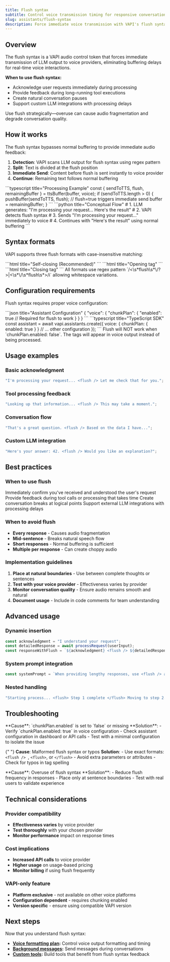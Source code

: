 ```yaml
---
title: Flush syntax
subtitle: Control voice transmission timing for responsive conversations
slug: assistants/flush-syntax
description: Force immediate voice transmission with VAPI's flush syntax for real-time interactions
---
```


## Overview

The flush syntax is a VAPI audio control token that forces immediate transmission of LLM output to voice providers, eliminating buffering delays for real-time voice interactions.

**When to use flush syntax:**

- Acknowledge user requests immediately during processing
- Provide feedback during long-running tool executions
- Create natural conversation pauses
- Support custom LLM integrations with processing delays

<Tip>
  Use flush strategically—overuse can cause audio fragmentation and degrade
  conversation quality.
</Tip>

## How it works

The flush syntax bypasses normal buffering to provide immediate audio feedback:

1. **Detection**: VAPI scans LLM output for flush syntax using regex pattern
2. **Split**: Text is divided at the flush position
3. **Immediate Send**: Content before flush is sent instantly to voice provider
4. **Continue**: Remaining text follows normal buffering

<CodeBlocks>
```typescript title="Processing Example"
const { sendToTTS, flush, remainingBuffer } = ttsBuffer(buffer, voice);
if (sendToTTS.length > 0) {
  pushBuffer(sendToTTS, flush); // flush=true triggers immediate send
  buffer = remainingBuffer;
}
```
```python title="Conceptual Flow"
# 1. LLM generates: "I'm processing your request... <flush /> Here's the result"
# 2. VAPI detects flush syntax
# 3. Sends "I'm processing your request..." immediately to voice
# 4. Continues with "Here's the result" using normal buffering
```
</CodeBlocks>

## Syntax formats

VAPI supports three flush formats with case-insensitive matching:

<CodeBlocks>
  ```html title="Self-closing (Recommended)"
  <flush />
  ``` ```html title="Opening tag"
  <flush>``` ```html title="Closing tag"</flush>
  ```
</CodeBlocks>

<Note>
All formats use regex pattern `/<\s*flush\s*\/?>|<\s*\/\s*flush\s*>/i` allowing whitespace variations.
</Note>

## Configuration requirements

Flush syntax requires proper voice configuration:

<CodeBlocks>
```json title="Assistant Configuration"
{
  "voice": {
    "chunkPlan": {
      "enabled": true  // Required for flush to work
    }
  }
}
```
```typescript title="TypeScript SDK"
const assistant = await vapi.assistants.create({
  voice: {
    chunkPlan: {
      enabled: true
    }
  }
  // ... other configuration
});
```
</CodeBlocks>

<Warning>
  Flush will NOT work when `chunkPlan.enabled: false`. The tags will appear in
  voice output instead of being processed.
</Warning>

## Usage examples

### Basic acknowledgment

```javascript
"I'm processing your request... <flush /> Let me check that for you.";
```

### Tool processing feedback

```javascript
"Looking up that information... <flush /> This may take a moment.";
```

### Conversation flow

```javascript
"That's a great question. <flush /> Based on the data I have...";
```

### Custom LLM integration

```javascript
"Here's your answer: 42. <flush /> Would you like an explanation?";
```

## Best practices

### When to use flush

<CardGroup cols={2}>
  <Card title="Acknowledge requests" icon="check">
    Immediately confirm you've received and understood the user's request
  </Card>
  <Card title="Long operations" icon="clock">
    Provide feedback during tool calls or processing that takes time
  </Card>
  <Card title="Natural pauses" icon="pause">
    Create conversation breaks at logical points
  </Card>
  <Card title="Custom delays" icon="gear">
    Support external LLM integrations with processing delays
  </Card>
</CardGroup>

### When to avoid flush

- **Every response** - Causes audio fragmentation
- **Mid-sentence** - Breaks natural speech flow
- **Short responses** - Normal buffering is sufficient
- **Multiple per response** - Can create choppy audio

### Implementation guidelines

1. **Place at natural boundaries** - Use between complete thoughts or sentences
2. **Test with your voice provider** - Effectiveness varies by provider
3. **Monitor conversation quality** - Ensure audio remains smooth and natural
4. **Document usage** - Include in code comments for team understanding

## Advanced usage

### Dynamic insertion

```typescript
const acknowledgment = "I understand your request";
const detailedResponse = await processRequest(userInput);
const responseWithFlush = `${acknowledgment} <flush /> ${detailedResponse}`;
```

### System prompt integration

```javascript
const systemPrompt = `When providing lengthy responses, use <flush /> after acknowledging the user's request to provide immediate feedback.`;
```

### Nested handling

```javascript
"Starting process... <flush> Step 1 complete </flush> Moving to step 2...";
```

## Troubleshooting

<AccordionGroup>
  <Accordion title="Flush tags appear in voice output">
    **Cause**: `chunkPlan.enabled` is set to `false` or missing **Solution**: -
    Verify `chunkPlan.enabled: true` in voice configuration - Check assistant
    configuration in dashboard or API calls - Test with a minimal configuration
    to isolate the issue
  </Accordion>

{" "}
<Accordion title="Syntax not recognized">
  **Cause**: Malformed flush syntax or typos **Solution**: - Use exact formats:
  `<flush />
  `, `<flush>`, or `</flush>` - Avoid extra parameters or attributes - Check for
  typos in tag spelling
</Accordion>

  <Accordion title="Audio sounds choppy or fragmented">
    **Cause**: Overuse of flush syntax 
    **Solution**: 
    - Reduce flush frequency in responses 
    - Place only at sentence boundaries 
    - Test with real users to
    validate experience
  </Accordion>
</AccordionGroup>

## Technical considerations

### Provider compatibility

- **Effectiveness varies** by voice provider
- **Test thoroughly** with your chosen provider
- **Monitor performance** impact on response times

### Cost implications

- **Increased API calls** to voice provider
- **Higher usage** on usage-based pricing
- **Monitor billing** if using flush frequently

### VAPI-only feature

- **Platform exclusive** - not available on other voice platforms
- **Configuration dependent** - requires chunking enabled
- **Version specific** - ensure using compatible VAPI version

## Next steps

Now that you understand flush syntax:

- **[Voice formatting plan](/assistants/voice-formatting-plan):** Control voice output formatting and timing
- **[Background messages](/assistants/background-messages):** Send messages during conversations
- **[Custom tools](/tools/custom-tools):** Build tools that benefit from flush syntax feedback
